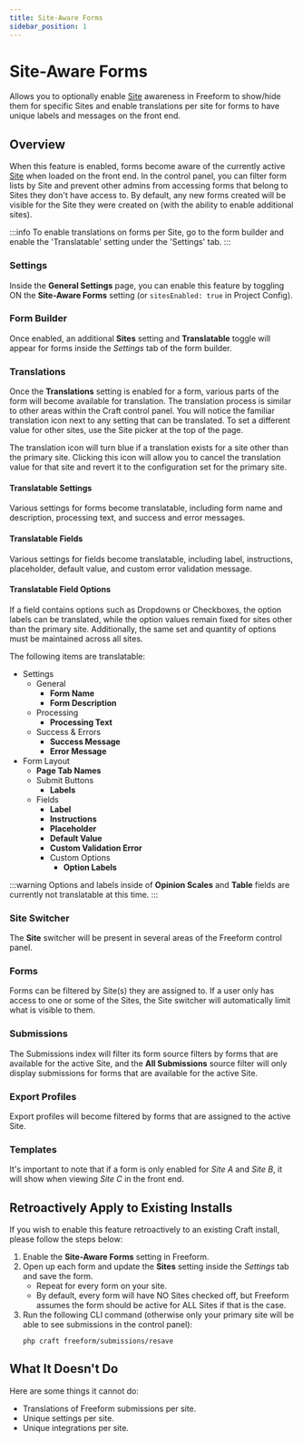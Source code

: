 ```yaml
---
title: Site-Aware Forms
sidebar_position: 1
---
```




# Site-Aware Forms <Badge type="pro" text="Pro" /><Badge type="feature" text="New in 5.2+, Improved in 5.7+" />

Allows you to optionally enable [Site](https://craftcms.com/docs/5.x/system/sites.html) awareness in Freeform to show/hide them for specific Sites and enable translations per site for forms to have unique labels and messages on the front end.

## Overview

When this feature is enabled, forms become aware of the currently active [Site](https://craftcms.com/docs/5.x/system/sites.html) when loaded on the front end. In the control panel, you can filter form lists by Site and prevent other admins from accessing forms that belong to Sites they don't have access to. By default, any new forms created will be visible for the Site they were created on (with the ability to enable additional sites).

:::info
To enable translations on forms per Site, go to the form builder and enable the 'Translatable' setting under the 'Settings' tab.
:::

### Settings

Inside the **General Settings** page, you can enable this feature by toggling ON the **Site-Aware Forms** setting (or `sitesEnabled: true` in Project Config).

<Photo img={SettingSitesPhoto} alt="Site-Aware Forms setting in General Settings" />

### Form Builder <Badge type="feature" text="Updated in 5.7+" />

Once enabled, an additional **Sites** setting and **Translatable** toggle will appear for forms inside the _Settings_ tab of the form builder.

<Photo img={BuilderSitesPhoto} alt="Sites and Translatable settings in Form Builder" />

### Translations <Badge type="feature" text="New in 5.7+" />

Once the **Translations** setting is enabled for a form, various parts of the form will become available for translation. The translation process is similar to other areas within the Craft control panel. You will notice the familiar translation icon next to any setting that can be translated. To set a different value for other sites, use the Site picker at the top of the page.

The translation icon will turn blue if a translation exists for a site other than the primary site. Clicking this icon will allow you to cancel the translation value for that site and revert it to the configuration set for the primary site.

#### Translatable Settings
Various settings for forms become translatable, including form name and description, processing text, and success and error messages.

<Photo img={BuilderTranslationsSettingsPhoto} alt="Translatable Settings in Form Builder" />

#### Translatable Fields
Various settings for fields become translatable, including label, instructions, placeholder, default value, and custom error validation message.

<Photo img={BuilderTranslationsFieldsPhoto} alt="Translatable Fields in Form Builder" />

#### Translatable Field Options
If a field contains options such as Dropdowns or Checkboxes, the option labels can be translated, while the option values remain fixed for sites other than the primary site. Additionally, the same set and quantity of options must be maintained across all sites.

<Photo img={BuilderTranslationsOptionsPhoto} alt="Translatable Field Options in Form Builder" />

The following items are translatable:

- Settings
    - General
        - **Form Name**
        - **Form Description**
    - Processing
        - **Processing Text**
    - Success & Errors
        - **Success Message**
        - **Error Message**
- Form Layout
    - **Page Tab Names**
    - Submit Buttons
        - **Labels**
    - Fields
        - **Label**
        - **Instructions**
        - **Placeholder**
        - **Default Value**
        - **Custom Validation Error**
        - Custom Options
            - **Option Labels**

:::warning
Options and labels inside of **Opinion Scales** and **Table** fields are currently not translatable at this time.
:::

### Site Switcher

The **Site** switcher will be present in several areas of the Freeform control panel.

<Photo img={SwitcherPhoto} alt="Site Switcher" />

### Forms

Forms can be filtered by Site(s) they are assigned to. If a user only has access to one or some of the Sites, the Site switcher will automatically limit what is visible to them.

<Photo img={Forms1Photo} alt="Forms - Site 1" />
<Photo img={Forms2Photo} alt="Forms - Site 2" />
<Photo img={Forms3Photo} alt="Forms - Site 3" />

### Submissions

The Submissions index will filter its form source filters by forms that are available for the active Site, and the **All Submissions** source filter will only display submissions for forms that are available for the active Site.

<Photo img={SubmissionsPhoto} alt="Submissions" />

### Export Profiles

Export profiles will become filtered by forms that are assigned to the active Site.

### Templates

It's important to note that if a form is only enabled for _Site A_ and _Site B_, it will show when viewing _Site C_ in the front end.

## Retroactively Apply to Existing Installs

If you wish to enable this feature retroactively to an existing Craft install, please follow the steps below:

1. Enable the **Site-Aware Forms** setting in Freeform.
2. Open up each form and update the **Sites** setting inside the _Settings_ tab and save the form.
   - Repeat for every form on your site.
   - By default, every form will have NO Sites checked off, but Freeform assumes the form should be active for ALL Sites if that is the case.
3. Run the following CLI command (otherwise only your primary site will be able to see submissions in the control panel):
   ```command-line showLineNumbers
   php craft freeform/submissions/resave
   ```

## What It Doesn't Do

Here are some things it cannot do:

- Translations of Freeform submissions per site.
- Unique settings per site.
- Unique integrations per site.

